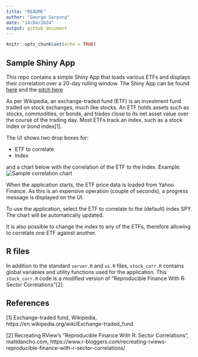 ```yaml
---
title: "README"
author: "George Sarpong"
date: "14/04/2024"
output: github_document
---
```


```r
knitr::opts_chunk$set(echo = TRUE)
```

## Sample Shiny App

This repo contains a simple Shiny App that loads various ETFs and displays their correlation over a 20-day rolling window. The Shiny App can be found [here](https://GeorgeSarpong.shinyapps.io/StockCorrelationShinyApp/) and the [pitch here](https://GeorgeSarpong.github.io/StockCorrelationShinyApp/Pitch-presentation/StockCorrelationPresentation.html)

As per Wikipedia, an exchange-traded fund (ETF) is an investment fund traded on stock exchanges, much like stocks. An ETF holds assets such as stocks, commodities, or bonds, and trades close to its net asset value over the course of the trading day. Most ETFs track an index, such as a stock index or bond index[1].

The UI shows two drop boxes for:

- ETF to correlate
- Index

and a chart below with the correlation of the ETF to the Index. Example:
![Sample correlation chart](sample-chart.png)

When the application starts, the ETF price data is loaded from Yahoo Finance. As this is an expensive operation (couple of seconds), a progress message is displayed on the UI.

To use the application, select the ETF to correlate to the (default) index SPY. The chart will be automatically updated.

It is also possible to change the index to any of the ETFs, therefore allowing to correlate one ETF against another.

## R files

In addition to the standard `server.R` and `ui.R` files, `stock_corr.R` contains global variables and utility functions used for the application. This `stock_corr.R` code is a modified version of ”Reproducible Finance With R: Sector Correlations"[2].

## References

[1] Exchange-traded fund, Wikipedia, https://en.wikipedia.org/wiki/Exchange-traded_fund

[2] Recreating RView’s ”Reproducible Finance With R: Sector Correlations", mattdancho.com, https://www.r-bloggers.com/recreating-rviews-reproducible-finance-with-r-sector-correlations/




